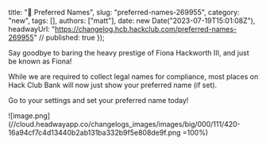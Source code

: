   title: "📇 Preferred Names",
  slug: "preferred-names-269955",
  category: "new",
  tags: [],
  authors: ["matt"],
  date: new Date("2023-07-19T15:01:08Z"),
  headwayUrl: "https://changelog.hcb.hackclub.com/preferred-names-269955" // published: true
});

Say goodbye to baring the heavy prestige of Fiona Hackworth III, and just be known as Fiona!

While we are required to collect legal names for compliance, most places on Hack Club Bank will now just show your preferred name (if set).

Go to your settings and set your preferred name today!

![image.png](//cloud.headwayapp.co/changelogs_images/images/big/000/111/420-16a94cf7c4d13440b2ab131ba332b9f5e808de9f.png =100%)

